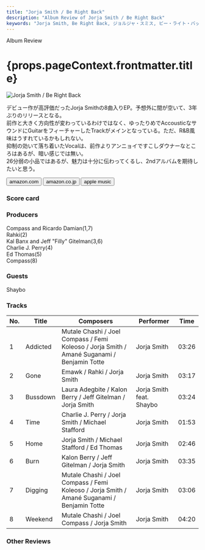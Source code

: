 ```yaml
---
title: "Jorja Smith / Be Right Back"
description: "Album Review of Jorja Smith / Be Right Back"
keywords: "Jorja Smith, Be Right Back, ジョルジャ・スミス, ビー・ライト・バック"
---
```






<p className="largeP">Album Review</p>
<h1 className="h1--no--margin">{props.pageContext.frontmatter.title}</h1>

<Row  className="image-card-group">
	<Column colMd={3} colLg={4} noGutterMdLeft="">
       <ImageCard>

![Jorja Smith / Be Right Back](../../images/cd/jorjasmith2L.jpg)

</ImageCard>
	</Column>
	<Column colMd={4} colLg={8} noGutterMdLeft="">
		<p>
			デビュー作が高評価だったJorja Smithの8曲入りEP。予想外に間が空いて、3年ぶりのリリースとなる。
			<br/>前作と大きく方向性が変わっているわけではなく、ゆったりめでAccousticなサウンドにGuitarをフィーチャーしたTrackがメインとなっている。ただ、R&B風味はうすれているかもしれない。
			<br/>抑制の効いて落ち着いたVocalは、前作よりアンニョイですこしダウナーなところはあるが、暗い感じでは無い。
			<br/>26分弱の小品ではあるが、魅力は十分に伝わってくるし、2ndアルバムを期待したいと思う。
		</p>
		<div>
		  <Button className="button-right-mergin"  href="https://amzn.to/3kcKl0a" renderIcon={ArrowUpRight} size='sm' kind='primary'>
  	    amazon.com
  	  </Button>
  	  <Button className="button-right-mergin"  href="https://amzn.to/2YoWBmL" renderIcon={ArrowUpRight} size='sm' kind='secondary'>
  	    amazon.co.jp
  	  </Button>
			<Button className="button-right-mergin"  href="https://apple.co/3ES0boP" renderIcon={ArrowUpRight} size='sm' kind='tertiary'>
  	   	apple music
  	  </Button>
			<AdvJS2/>
		</div>
	</Column>
</Row>
<Row >
	<Column colMd={4} colLg={4} noGutterMdLeft="">
		<div>
		  <h3>Score card</h3>
			<SliderJS1 value="5" />
		  <SliderJS2 value="2" />
			<SliderJS3 value="1" />
		  <SliderJS4 value="8" />
		</div>
	</Column>
	<Column colMd={8} colLg={8} noGutterMdLeft="">
		<div>
			<h3>Producers</h3>
			<p>
				Compass and Ricardo Damian(1,7)
				<br/>Rahki(2)
				<br/>Kal Banx and Jeff "Filly" Gitelman(3,6)
				<br/>Charlie J. Perry(4)
				<br/>Ed Thomas(5)
				<br/>Compass(8)
			</p>
			<h3>Guests</h3>
			<p>
				Shaybo
			</p>
		</div>
	</Column>
</Row>

<h3>Tracks</h3>

| No. | Title    | Composers                                                                                   | Performer                | Time  |
| --- | -------- | ------------------------------------------------------------------------------------------- | ------------------------ | ----- |
| 1   | Addicted | Mutale Chashi / Joel Compass / Femi Koleoso / Jorja Smith / Amané Suganami / Benjamin Totte | Jorja Smith              | 03:26 |
| 2   | Gone     | Emawk / Rahki / Jorja Smith                                                                 | Jorja Smith              | 03:17 |
| 3   | Bussdown | Laura Adegbite / Kalon Berry / Jeff Gitelman / Jorja Smith                                  | Jorja Smith feat. Shaybo | 03:24 |
| 4   | Time     | Charlie J. Perry / Jorja Smith / Michael Stafford                                           | Jorja Smith              | 01:53 |
| 5   | Home     | Jorja Smith / Michael Stafford / Ed Thomas                                                  | Jorja Smith              | 02:46 |
| 6   | Burn     | Kalon Berry / Jeff Gitelman / Jorja Smith                                                   | Jorja Smith              | 03:35 |
| 7   | Digging  | Mutale Chashi / Joel Compass / Femi Koleoso / Jorja Smith / Amané Suganami / Benjamin Totte | Jorja Smith              | 03:06 |
| 8   | Weekend  | Mutale Chashi / Joel Compass / Jorja Smith                                                  | Jorja Smith              | 04:20 |

<h3>Other Reviews</h3>

<Row>
  <Column colMd={3} colLg={3} noGutterMdLeft>
    <Review1 />
  </Column>
	<Column colMd={3} colLg={3} noGutterMdLeft>
    <Review2 />
  </Column>
</Row>

<AdvJS3 />
